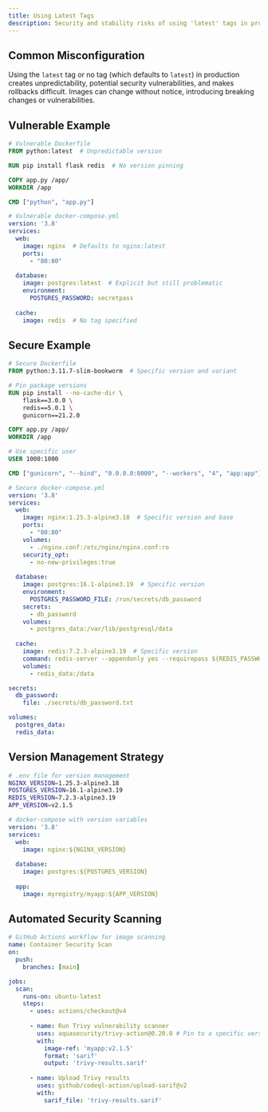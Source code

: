 ```yaml
---
title: Using Latest Tags
description: Security and stability risks of using 'latest' tags in production environments
---
```


## Common Misconfiguration

Using the `latest` tag or no tag (which defaults to `latest`) in production creates unpredictability, potential security vulnerabilities, and makes rollbacks difficult. Images can change without notice, introducing breaking changes or vulnerabilities.

## Vulnerable Example

```dockerfile
# Vulnerable Dockerfile
FROM python:latest  # Unpredictable version

RUN pip install flask redis  # No version pinning

COPY app.py /app/
WORKDIR /app

CMD ["python", "app.py"]
```

```yaml
# Vulnerable docker-compose.yml
version: '3.8'
services:
  web:
    image: nginx  # Defaults to nginx:latest
    ports:
      - "80:80"
  
  database:
    image: postgres:latest  # Explicit but still problematic
    environment:
      POSTGRES_PASSWORD: secretpass
  
  cache:
    image: redis  # No tag specified
```

## Secure Example

```dockerfile
# Secure Dockerfile
FROM python:3.11.7-slim-bookworm  # Specific version and variant

# Pin package versions
RUN pip install --no-cache-dir \
    flask==3.0.0 \
    redis==5.0.1 \
    gunicorn==21.2.0

COPY app.py /app/
WORKDIR /app

# Use specific user
USER 1000:1000

CMD ["gunicorn", "--bind", "0.0.0.0:8000", "--workers", "4", "app:app"]
```

```yaml
# Secure docker-compose.yml
version: '3.8'
services:
  web:
    image: nginx:1.25.3-alpine3.18  # Specific version and base
    ports:
      - "80:80"
    volumes:
      - ./nginx.conf:/etc/nginx/nginx.conf:ro
    security_opt:
      - no-new-privileges:true
  
  database:
    image: postgres:16.1-alpine3.19  # Specific version
    environment:
      POSTGRES_PASSWORD_FILE: /run/secrets/db_password
    secrets:
      - db_password
    volumes:
      - postgres_data:/var/lib/postgresql/data
  
  cache:
    image: redis:7.2.3-alpine3.19  # Specific version
    command: redis-server --appendonly yes --requirepass ${REDIS_PASSWORD}
    volumes:
      - redis_data:/data

secrets:
  db_password:
    file: ./secrets/db_password.txt

volumes:
  postgres_data:
  redis_data:
```

## Version Management Strategy

```bash
# .env file for version management
NGINX_VERSION=1.25.3-alpine3.18
POSTGRES_VERSION=16.1-alpine3.19
REDIS_VERSION=7.2.3-alpine3.19
APP_VERSION=v2.1.5
```

```yaml
# docker-compose with version variables
version: '3.8'
services:
  web:
    image: nginx:${NGINX_VERSION}
    
  database:
    image: postgres:${POSTGRES_VERSION}
    
  app:
    image: myregistry/myapp:${APP_VERSION}
```

## Automated Security Scanning

```yaml
# GitHub Actions workflow for image scanning
name: Container Security Scan
on:
  push:
    branches: [main]

jobs:
  scan:
    runs-on: ubuntu-latest
    steps:
      - uses: actions/checkout@v4
      
      - name: Run Trivy vulnerability scanner
        uses: aquasecurity/trivy-action@0.20.0 # Pin to a specific version
        with:
          image-ref: 'myapp:v2.1.5'
          format: 'sarif'
          output: 'trivy-results.sarif'
          
      - name: Upload Trivy results
        uses: github/codeql-action/upload-sarif@v2
        with:
          sarif_file: 'trivy-results.sarif'
```
